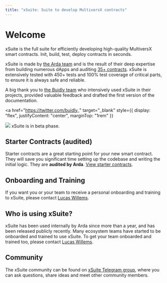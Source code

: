 ```yaml
---
title: "xSuite: Suite to develop MultiversX contracts"
---
```



# Welcome

xSuite is the full suite for efficiently developing high-quality MultiversX smart contracts. Init, build, test, deploy contracts in seconds.

xSuite is made by [the Arda team](https://arda.run) and is the result of their deep expertise from building numerous dApps and auditing [35+ contracts](https://arda.run/audits). xSuite is extensively tested with 450+ tests and 100% test coverage of critical parts, to ensure it is always safe and reliable.

A big thank you to [the Buidly team](https://twitter.com/buidly_) who intensively used xSuite in their projects, provided valuable feedback and drafted the first version of the documentation.

<a
  href="https://twitter.com/buidly_"
  target="_blank"
  style={{ display: "flex", justifyContent: "center", marginTop: "1rem" }}
>
  <img src="/Buidly.png" />
</a>

<Callout type="warning" emoji="⚠️">
  xSuite is in beta phase.
</Callout>

## Starter Contracts (audited)

Starter contracts are a great starting point for your new smart contract. They will save you significant time setting up the codebase and writing the initial logic. They are **audited by Arda**. [View starter contracts](/initialize-contract).

## Onboarding and Training

If you want you or your team to receive a personal onboarding and training to xSuite, please contact [Lucas Willems](https://t.me/LucasWillems).

## Who is using xSuite?

xSuite has been used internally by Arda since more than a year, and has been released publicly recently. Many ecosystem teams have started to be onboarded and trained to use xSuite. To get your team onboarded and trained too, please contact [Lucas Willems](https://t.me/LucasWillems).

## Community

The xSuite community can be found on [xSuite Telegram group](https://t.me/xSuite_js), where you can ask questions, share ideas and meet other community members.
